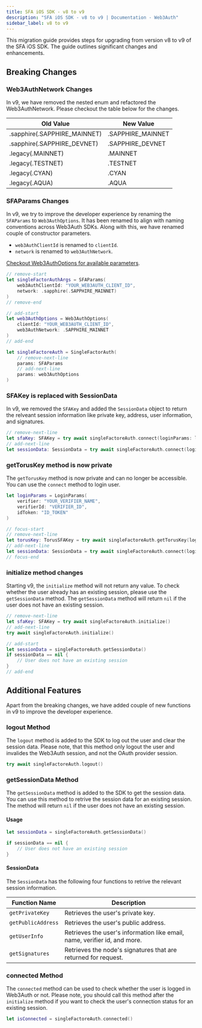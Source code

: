 ```yaml
---
title: SFA iOS SDK - v8 to v9
description: "SFA iOS SDK - v8 to v9 | Documentation - Web3Auth"
sidebar_label: v8 to v9
---
```


This migration guide provides steps for upgrading from version v8 to v9 of the SFA iOS SDK. The
guide outlines significant changes and enhancements.

## Breaking Changes

### Web3AuthNetwork Changes

In v9, we have removed the nested enum and refactored the Web3AuthNetwork. Please checkout the table
below for the changes.

| Old Value                    | New Value         |
| ---------------------------- | ----------------- |
| .sapphire(.SAPPHIRE_MAINNET) | .SAPPHIRE_MAINNET |
| .sapphire(.SAPPHIRE_DEVNET)  | .SAPPHIRE_DEVNET  |
| .legacy(.MAINNET)            | .MAINNET          |
| .legacy(.TESTNET)            | .TESTNET          |
| .legacy(.CYAN)               | .CYAN             |
| .legacy(.AQUA)               | .AQUA             |

### SFAParams Changes

In v9, we try to improve the developer experience by renaming the `SFAParams` to `Web3AuthOptions`.
It has been renamed to align with naming conventions across Web3Auth SDKs. Along with this, we have
renamed couple of constructor parameters.

- `web3AuthClientId` is renamed to `clientId`.
- `network` is renamed to `web3AuthNetwork`.

[Checkout Web3AuthOptions for available parameters](/docs/sdk/mobile/sfa/ios/initialize#parameters).

```swift
// remove-start
let singleFactorAuthArgs = SFAParams(
    web3AuthClientId: "YOUR_WEB3AUTH_CLIENT_ID",
    network: .sapphire(.SAPPHIRE_MAINNET)
)
// remove-end

// add-start
let web3AuthOptions = Web3AuthOptions(
    clientId: "YOUR_WEB3AUTH_CLIENT_ID",
    web3AuthNetwork: .SAPPHIRE_MAINNET
)
// add-end

let singleFactoreAuth = SingleFactorAuth(
    // remove-next-line
    params: SFAParams
    // add-next-line
    params: web3AuthOptions
)
```

### SFAKey is replaced with SessionData

In v9, we removed the `SFAKey` and added the `SessionData` object to return the relveant session
information like private key, address, user information, and signatures.

```swift
// remove-next-line
let sfaKey: SFAKey = try await singleFactoreAuth.connect(loginParams: loginParams)
// add-next-line
let sessionData: SessionData = try await singleFactoreAuth.connect(loginParams: loginParams)
```

### getTorusKey method is now private

The `getTorusKey` method is now private and can no longer be accessible. You can use the `connect`
method to login user.

```swift
let loginParams = LoginParams(
    verifier: "YOUR_VERIFIER_NAME",
    verifierId: "VERIFIER_ID",
    idToken: "ID_TOKEN"
)

// focus-start
// remove-next-line
let torusKey: TorusSFAKey = try await singleFactoreAuth.getTorusKey(loginParams: loginParams)
// add-next-line
let sessionData: SessionData = try await singleFactoreAuth.connect(loginParams: loginParams)
// focus-end
```

### initialize method changes

Starting v9, the `initialize` method will not return any value. To check whether the user already
has an existing session, please use the `getSessionData` method. The `getSessionData` method will
return `nil` if the user does not have an existing session.

```swift
// remove-next-line
let sfaKey: SFAKey = try await singleFactoreAuth.initialize()
// add-next-line
try await singleFactoreAuth.initialize()

// add-start
let sessionData = singleFactoreAuth.getSessionData()
if sessionData == nil {
    // User does not have an existing session
}
// add-end
```

## Additional Features

Apart from the breaking changes, we have added couple of new functions in v9 to improve the
developer experience.

### logout Method

The `logout` method is added to the SDK to log out the user and clear the session data. Please note,
that this method only logout the user and invalides the Web3Auth session, and not the OAuth provider
session.

```swift
try await singleFactoreAuth.logout()
```

### getSessionData Method

The `getSessionData` method is added to the SDK to get the session data. You can use this method to
retrive the session data for an existing session. The method will return `nil` if the user does not
have an existing session.

#### Usage

```swift
let sessionData = singleFactoreAuth.getSessionData()

if sessionData == nil {
    // User does not have an existing session
}
```

#### SessionData

The `SessionData` has the following four functions to retrive the relevant session information.

| Function Name      | Description                                                               |
| ------------------ | ------------------------------------------------------------------------- |
| `getPrivateKey`    | Retrieves the user's private key.                                         |
| `getPublicAddress` | Retrieves the user's public address.                                      |
| `getUserInfo`      | Retrieves the user's information like email, name, verifier id, and more. |
| `getSignatures`    | Retrieves the node's signatures that are returned for request.            |

### connected Method

The `connected` method can be used to check whether the user is logged in Web3Auth or not. Please
note, you should call this method after the `initialize` method if you want to check the user's
connection status for an existing session.

```swift
let isConnected = singleFactoreAuth.connected()
```
